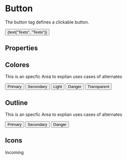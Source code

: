 
<Meta title="Atoms/Button" component={Button} />

# Button

The button tag defines a clickable button.

<Preview>
  <Story name="default" parameters={{ decorators: [withKnobs, withA11y] }}>
    <Button
      start="Facebook"
      end="LongArrowRight"
      color={select("Color", ["default", "secondary", "light"])}
      onClick={action('onClick')}
    >
      {text("Texto", "Texto")}
    </Button>
  </Story>
</Preview>

## Properties

<Props of={Button} />

## Colores

This is an specfic Area to explian uses cases of alternates

<Preview withToolbar>
  <Story name="clases">
    <div className="separate">
      <Button color="primary"> Primary </Button>
      <Button color="secondary"> Secondary </Button>
      <Button color="light"> Light </Button>
      <Button color="danger"> Danger </Button>
      <Button color="transparent"> Transparent </Button>
    </div>
  </Story>
</Preview>

## Outline

This is an specfic Area to explian uses cases of alternates

<Preview withToolbar>
  <Story name="outline">
    <div className="separate">
      <Button color="primary" outline={true}>Primary</Button>
      <Button color="secondary" outline={true}>Secondary</Button>
      <Button color="danger" outline={true}>Danger</Button>
    </div>
  </Story>
</Preview>

## Icons

Incoming


